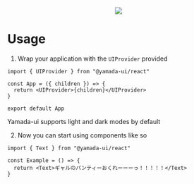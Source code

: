 
<Meta title="Documents / Welcome" />

<Center mb="16">
  <Image
    w="full"
    maxW="xl"
    src="https://raw.githubusercontent.com/hirotomoyamada/yamada-ui/main/logo/logo-colored@2x.png"
  />
</Center>

# Usage

1. Wrap your application with the `UIProvider` provided

```tsx
import { UIProvider } from "@yamada-ui/react"

const App = ({ children }) => {
  return <UIProvider>{children}</UIProvider>
}

export default App
```

Yamada-ui supports light and dark modes by default

2. Now you can start using components like so

```tsx
import { Text } from "@yamada-ui/react"

const Example = () => {
  return <Text>ギャルのパンティーおくれーーーっ！！！！！</Text>
}
```
